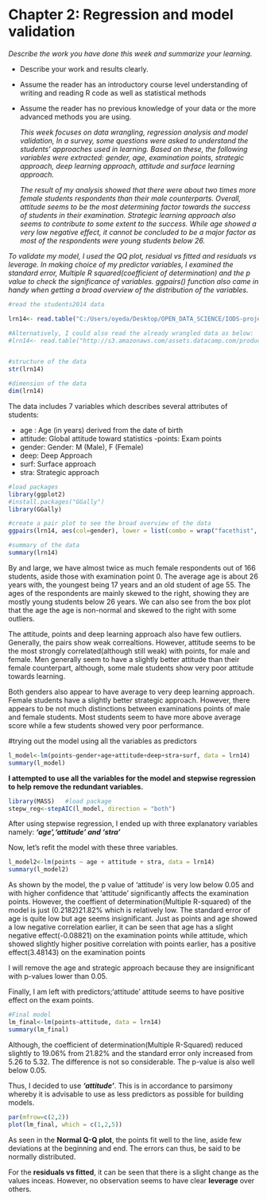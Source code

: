 # Chapter 2: Regression and model validation

*Describe the work you have done this week and summarize your learning.*

- Describe your work and results clearly. 
- Assume the reader has an introductory course level understanding of writing and reading R code as well as statistical methods
- Assume the reader has no previous knowledge of your data or the more advanced methods you are using.  

  _This week focuses on data wrangling, regression analysis and model validation, In a survey, some questions were asked to understand the students' approaches used in learning. Based on these, the following variables were extracted: gender, age, examination points, strategic approach, deep learning approach, attitude and surface learning approach._

  _The result of my analysis showed that there were about two times more female students respondents than their male counterparts. Overall, attitude seems to be the most determining factor towards the success of students in their examination. Strategic learning approach also seems to contribute to some extent to the success. While age showed a very low negative effect, it cannot be concluded to be a major factor as most of the respondents were young students below 26._

_To validate my model, I used the QQ plot, residual vs fitted and residuals vs leverage. In making choice of my predictor variables, I examined the standard error, Multiple R squared(coefficient of determination) and the p value to check the significance of variables. ggpairs() function also came in handy when getting a broad overview of the distribution of the variables._



```r
#read the students2014 data

lrn14<- read.table("C:/Users/oyeda/Desktop/OPEN_DATA_SCIENCE/IODS-project/data/learning2014.txt ", header=T, sep = "\t")

#Alternatively, I could also read the already wrangled data as below:
#lrn14<- read.table("http://s3.amazonaws.com/assets.datacamp.com/production/co#urse_2218/datasets/learning2014.txt ", header=T, sep = ",")


#structure of the data
str(lrn14)

#dimension of the data
dim(lrn14)
```


The data includes 7 variables which describes several attributes of students:

- age : Age (in years) derived from the date of birth
- attitude: Global attitude toward statistics
-points:   Exam points
-  gender:   Gender: M (Male), F (Female)
-  deep: Deep Approach 
-  surf: Surface approach 
-  stra: Strategic approach

```r
#load packages
library(ggplot2)
#install.packages("GGally")
library(GGally)
```

```r
#create a pair plot to see the broad overview of the data
ggpairs(lrn14, aes(col=gender), lower = list(combo = wrap("facethist", bins = 20)))
```

```r
#summary of the data
summary(lrn14)
```
By and large, we have almost twice as much female respondents out of 166 students, aside those with examination point 0. The average age is about 26 years with, the youngest being 17 years and an old student of age 55. The ages of the  respondents are mainly skewed to the right, showing they are mostly young students below 26 years. We can also see from the box plot that the age the age is non-normal and skewed to the right with some outliers. 

The attitude, points and deep learning approach also have few outliers. Generally, the pairs show weak correaltions. However, attitude seems to be the most strongly correlated(although still weak) with points, for male and female. Men generally seem to have a slightly better attitude than their female counterpart, although, some male students show very poor attitude towards learning.

Both genders also appear to have average to very deep learning approach.
Female students have a slightly better strategic approach. However, there appears to be not much distinctions between examinations points of male and female students.
Most students seem to have more above average score while a few students showed very poor performance.



#trying out the model using all the variables as predictors
```r
l_model<-lm(points~gender+age+attitude+deep+stra+surf, data = lrn14)
summary(l_model)
```

**I attempted to use all the variables for the model and stepwise regression to help remove the redundant variables.**

```r
library(MASS)   #load package
stepw_reg<-stepAIC(l_model, direction = "both")
```


After using stepwise regression, I ended up with three explanatory variables namely: **_'age','attitude' and 'stra'_**

Now, let's refit the model with these three variables.
```r
l_model2<-lm(points ~ age + attitude + stra, data = lrn14)
summary(l_model2)
```

As shown by the model, the p value of 'attitude' is very low below 0.05 and with higher confidence that 'attitude' significantly affects the examination points. However, the coeffient of determination(Multiple R-squared) of the model is just (0.2182)21.82% which is relatively low. The standard error of age is quite low but age seems insignificant.  Just as points and age showed a low negative correlation earlier, it can be seen that age has a slight negative effect(-0.08821) on the examination points while attitude, which showed slightly higher positive correlation with points earlier, has  a positive  effect(3.48143) on the examination points

I will remove the age and strategic approach because they are insignificant with p-values lower than 0.05.

Finally, I am left with predictors;'attitude' 
attitude seems to have positive effect on the exam points.


```r
#Final model
lm_final<-lm(points~attitude, data = lrn14)
summary(lm_final)
```

Although, the coefficient of determination(Multiple R-Squared) reduced slightly to 19.06% from 21.82% and the standard error only increased from 5.26 to 5.32. The difference is not so considerable. The p-value is also well below 0.05.

Thus, I decided to use **_'attitude'_**. This  is in accordance to parsimony whereby it is advisable to use as less predictors as possible for building models.

```r
par(mfrow=c(2,2))
plot(lm_final, which = c(1,2,5))
```

As seen in the **Normal Q-Q plot**, the points fit well to the line, aside few deviations at the beginning and end. The errors can thus, be said to be normally distributed. 

For the **residuals vs fitted**, it can be seen that there is a slight change as the values inceas.
However, no observation seems to have clear **leverage** over others.



